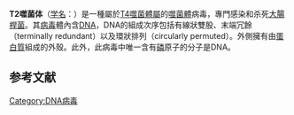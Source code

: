{{Virusspeciesbox
| image = Tevenphage.svg
| parent = T4virus
| species =Enterobacteria phage T2
}}

'''T2噬菌体'''（[[学名|学名]]：''{{lang|en|Enterobacteria phage T2}}''）是一種屬於[[T4噬菌體屬|T4噬菌體屬]]的[[噬菌體|噬菌體]]病毒，專門感染和杀死[[大腸桿菌|大腸桿菌]]。其[[病毒|病毒]]體內含[[DNA|DNA]]，DNA的組成次序包括有線狀雙股、末端冗餘（terminally redundant）以及環狀排列（circularly permuted）。外側擁有由[[蛋白質|蛋白質]]組成的外殼。此外，此病毒中唯一含有[[磷|磷]]原子的分子是DNA。{{r|Campbell}}

==参考文献==
{{reflist|refs=
<ref name="Campbell">{{cite book|last=Campbell|first=Neil A.|title=Biology|year=2003|publisher=Benjamin-Cummings Publishing|isbn=9780582831551|edition=7|author2=Jane B. Reece}}</ref> 
}}

{{Taxonbar}}

[[Category:DNA病毒|Category:DNA病毒]]